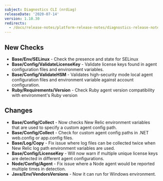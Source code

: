 ```yaml
---
subject: Diagnostics CLI (nrdiag)
releaseDate: '2020-07-14'
version: 1.10.30
redirects:
  - /docs/release-notes/platform-release-notes/diagnostics-release-notes/new-relic-diagnostics-11036
---
```


## New Checks

* **Base/Env/SELinux** - Check the presence and state for SELinux
* **Base/Config/ValidateLicenseKey** - Validate license keys found in agent configuration files and environment variables.
* **Base/Config/ValidateHSM** - Validates high-security mode local agent configuration files and environment variable against account configuration.
* **Ruby/Requirements/Version** - Check Ruby agent version compatibility with environment's Ruby version

## Changes

* **Base/Config/Collect** - Now checks New Relic environment variables that are used to specify a custom agent config path.
* **Base/Config/Collect** - Check for custom agent config paths in .NET web.config or app.config files.
* **Base/Log/Copy** - Fix issue where log files can be collected twice when New Relic log path environment variables are used.
* **Base/Config/LicenseKey** - Will now warn if multiple unique license keys are detected in different agent configurations.
* **Node/Config/Agent** - Fix issue where a Node agent would be reported multiple times in detection.
* **Java/Env/VendorsVersions** - Now it can run for Windows environment.
